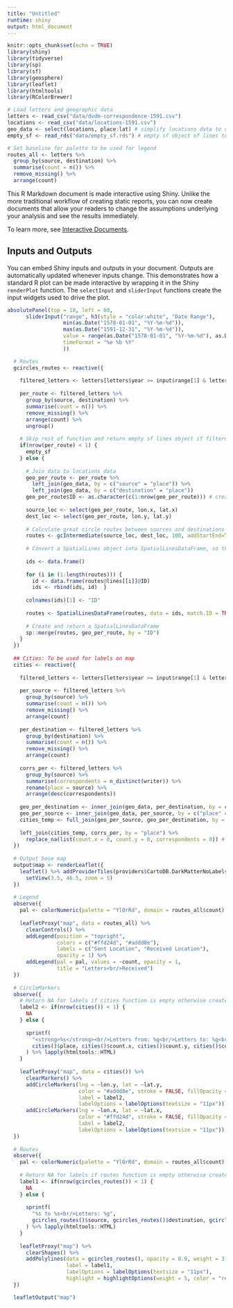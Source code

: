 ```yaml
---
title: "Untitled"
runtime: shiny
output: html_document
---
```


```r
knitr::opts_chunk$set(echo = TRUE)
library(shiny)
library(tidyverse)
library(sp)
library(sf)
library(geosphere)
library(leaflet)
library(htmltools)
library(RColorBrewer)

# Load letters and geographic data
letters <- read_csv("data/dvdm-correspondence-1591.csv")
locations <- read_csv("data/locations-1591.csv")
geo_data <- select(locations, place:lat) # simplify locations data to only necessary variables
empty_sf <- read_rds("data/empty_sf.rds") # empty sf object of lines to use for periods with no data

# Set baseline for palette to be used for legend
routes_all <- letters %>% 
  group_by(source, destination) %>%
  summarise(count = n()) %>%
  remove_missing() %>%
  arrange(count)
```

This R Markdown document is made interactive using Shiny. Unlike the more traditional workflow of creating static reports, you can now create documents that allow your readers to change the assumptions underlying your analysis and see the results immediately. 

To learn more, see [Interactive Documents](http://rmarkdown.rstudio.com/authoring_shiny.html).

## Inputs and Outputs

You can embed Shiny inputs and outputs in your document. Outputs are automatically updated whenever inputs change.  This demonstrates how a standard R plot can be made interactive by wrapping it in the Shiny `renderPlot` function. The `selectInput` and `sliderInput` functions create the input widgets used to drive the plot.

```r
absolutePanel(top = 10, left = 60,
      sliderInput("range", h3(style = "color:white", "Date Range"),
                  min(as.Date("1578-01-01", "%Y-%m-%d")),
                  max(as.Date("1591-12-31", "%Y-%m-%d")),
                  value = range(as.Date("1578-01-01", "%Y-%m-%d"), as.Date("1578-12-31", "%Y-%m-%d")),
                  timeFormat = "%e %b %Y"
                  ))

  # Routes
  gcircles_routes <- reactive({
    
    filtered_letters <- letters[letters$year >= input$range[1] & letters$year < input$range[2], ]
    
    per_route <- filtered_letters %>%
      group_by(source, destination) %>%
      summarise(count = n()) %>%
      remove_missing() %>%
      arrange(count) %>% 
      ungroup()
    
    # Skip rest of function and return empty sf lines object if filtered data is empty
    if(nrow(per_route) < 1) {
      empty_sf
    } else {
      
      # Join data to locations data
      geo_per_route <- per_route %>%
        left_join(geo_data, by = c("source" = "place")) %>% 
        left_join(geo_data, by = c("destination" = "place"))
      geo_per_route$ID <- as.character(c(1:nrow(geo_per_route))) # create id for each pair
      
      source_loc <- select(geo_per_route, lon.x, lat.x)
      dest_loc <- select(geo_per_route, lon.y, lat.y)
      
      # Calculate great circle routes between sources and destinations and return a SpatialLines object
      routes <- gcIntermediate(source_loc, dest_loc, 100, addStartEnd=TRUE, sp=TRUE)
      
      # Convert a SpatialLines object into SpatialLinesDataFrame, so that tabular data can be added
      
      ids <- data.frame()
      
      for (i in (1:length(routes))) {         
        id <- data.frame(routes@lines[[i]]@ID)
        ids <- rbind(ids, id)  }
      
      colnames(ids)[1] <- "ID"
      
      routes <- SpatialLinesDataFrame(routes, data = ids, match.ID = TRUE)
      
      # Create and return a SpatialLinesDataFrame
      sp::merge(routes, geo_per_route, by = "ID")
    }
  })
  
  ## Cities: To be used for labels on map
  cities <- reactive({
    
    filtered_letters <- letters[letters$year >= input$range[1] & letters$year < input$range[2], ]
    
    per_source <- filtered_letters %>%
      group_by(source) %>%
      summarise(count = n()) %>%
      remove_missing() %>%
      arrange(count)
    
    per_destination <- filtered_letters %>%
      group_by(destination) %>%
      summarise(count = n()) %>%
      remove_missing() %>%
      arrange(count)
    
    corrs_per <- filtered_letters %>%
      group_by(source) %>%
      summarise(correspondents = n_distinct(writer)) %>% 
      rename(place = source) %>% 
      arrange(desc(correspondents))
    
    geo_per_destination <- inner_join(geo_data, per_destination, by = c("place" = "destination"))
    geo_per_source <- inner_join(geo_data, per_source, by = c("place" = "source"))
    cities_temp <- full_join(geo_per_source, geo_per_destination, by = "place")
    
    left_join(cities_temp, corrs_per, by = "place") %>% 
      replace_na(list(count.x = 0, count.y = 0, correspondents = 0)) # replace NAs with 0s in count columns
  })  
  
  # Output base map
  output$map <- renderLeaflet({
    leaflet() %>% addProviderTiles(providers$CartoDB.DarkMatterNoLabels) %>% 
      setView(3.5, 46.5, zoom = 5)
  })
  
  # Legend
  observe({
    pal <- colorNumeric(palette = "YlOrRd", domain = routes_all$count)
    
    leafletProxy("map", data = routes_all) %>%
      clearControls() %>% 
      addLegend(position = "topright",
                colors = c("#ffd24d", "#addd8e"),
                labels = c("Sent Location", "Received Location"),
                opacity = 1) %>%
      addLegend(pal = pal, values = ~count, opacity = 1,
                title = "Letters<br/>Received")
  })
  
  # CircleMarkers
  observe({
    # Return NA for labels if cities function is empty otherwise create labels
    label2 <- if(nrow(cities()) < 1) {
      NA
    } else {
      
      sprintf(
        "<strong>%s</strong><br/>Letters from: %g<br/>Letters to: %g<br/>Correspondents: %g",
        cities()$place, cities()$count.x, cities()$count.y, cities()$correspondents
      ) %>% lapply(htmltools::HTML)
    }
    
    leafletProxy("map", data = cities()) %>%
      clearMarkers() %>% 
      addCircleMarkers(lng = ~lon.y, lat = ~lat.y,
                       color = "#addd8e", stroke = FALSE, fillOpacity = 1, radius = 8,
                       label = label2,
                       labelOptions = labelOptions(textsize = "11px")) %>% 
      addCircleMarkers(lng = ~lon.x, lat = ~lat.x,
                       color = "#ffd24d", stroke = FALSE, fillOpacity = 1, radius = 5,
                       label = label2,
                       labelOptions = labelOptions(textsize = "11px"))
  })
  
  # Routes
  observe({
    pal <- colorNumeric(palette = "YlOrRd", domain = routes_all$count)
    
    # Return NA for labels if routes function is empty otherwise create labels
    label1 <- if(nrow(gcircles_routes()) < 1) {
      NA
    } else {
      
      sprintf(
        "%s to %s<br/>Letters: %g",
        gcircles_routes()$source, gcircles_routes()$destination, gcircles_routes()$count
      ) %>% lapply(htmltools::HTML)
    }
    
    leafletProxy("map") %>% 
      clearShapes() %>% 
      addPolylines(data = gcircles_routes(), opacity = 0.9, weight = 3, color = ~pal(count),
                   label = label1,
                   labelOptions = labelOptions(textsize = "11px"),
                   highlight = highlightOptions(weight = 5, color = "red", opacity = 1))
  })

  leafletOutput("map")
  
```



